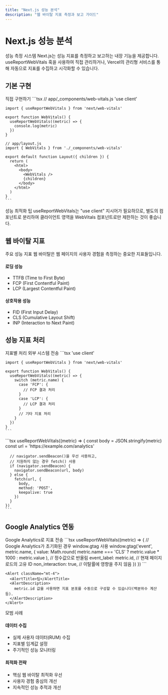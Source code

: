 ```yaml
---
title: "Next.js 성능 분석"
description: "웹 바이탈 지표 측정과 보고 가이드"
---
```



# Next.js 성능 분석

<Card className="mb-6">
  <CardHeader>
    <CardTitle>성능 측정 시스템</CardTitle>
    <CardDescription>
      Next.js는 성능 지표를 측정하고 보고하는 내장 기능을 제공합니다. useReportWebVitals 훅을 사용하여 직접 관리하거나, 
      Vercel의 관리형 서비스를 통해 자동으로 지표를 수집하고 시각화할 수 있습니다.
    </CardDescription>
  </CardHeader>
</Card>

## 기본 구현

<Card className="mb-6">
  <CardHeader>
    <CardTitle>직접 구현하기</CardTitle>
  </CardHeader>
  <CardContent>
    ```tsx
    // app/_components/web-vitals.js
    'use client'
    
    import { useReportWebVitals } from 'next/web-vitals'
    
    export function WebVitals() {
      useReportWebVitals((metric) => {
        console.log(metric)
      })
    }
    
    // app/layout.js
    import { WebVitals } from './_components/web-vitals'
    
    export default function Layout({ children }) {
      return (
        <html>
          <body>
            <WebVitals />
            {children}
          </body>
        </html>
      )
    }
    ```
  </CardContent>
</Card>

<Alert className="mb-6">
  <AlertTitle>성능 최적화 팁</AlertTitle>
  <AlertDescription>
    useReportWebVitals는 "use client" 지시어가 필요하므로, 별도의 컴포넌트로 분리하여 클라이언트 영역을 WebVitals 컴포넌트로만 제한하는 것이 좋습니다.
  </AlertDescription>
</Alert>

## 웹 바이탈 지표

<Card className="mb-6">
  <CardHeader>
    <CardTitle>주요 성능 지표</CardTitle>
    <CardDescription>
      웹 바이탈은 웹 페이지의 사용자 경험을 측정하는 중요한 지표들입니다.
    </CardDescription>
  </CardHeader>
  <CardContent>
    <div className="grid grid-cols-1 md:grid-cols-2 gap-4">
      <div className="p-4 bg-gray-50 rounded-lg">
        <h4 className="font-bold">로딩 성능</h4>
        <ul className="list-disc list-inside mt-2">
          <li>TTFB (Time to First Byte)</li>
          <li>FCP (First Contentful Paint)</li>
          <li>LCP (Largest Contentful Paint)</li>
        </ul>
      </div>
      <div className="p-4 bg-gray-50 rounded-lg">
        <h4 className="font-bold">상호작용 성능</h4>
        <ul className="list-disc list-inside mt-2">
          <li>FID (First Input Delay)</li>
          <li>CLS (Cumulative Layout Shift)</li>
          <li>INP (Interaction to Next Paint)</li>
        </ul>
      </div>
    </div>
  </CardContent>
</Card>

## 성능 지표 처리

<Tabs defaultValue="switch" className="mb-6">
  <TabsList>
    <TabsTrigger value="switch">지표별 처리</TabsTrigger>
    <TabsTrigger value="external">외부 시스템 전송</TabsTrigger>
  </TabsList>
  <TabsContent value="switch">
    ```tsx
    'use client'
    
    import { useReportWebVitals } from 'next/web-vitals'
    
    export function WebVitals() {
      useReportWebVitals((metric) => {
        switch (metric.name) {
          case 'FCP': {
            // FCP 결과 처리
          }
          case 'LCP': {
            // LCP 결과 처리
          }
          // 기타 지표 처리
        }
      })
    }
    ```
  </TabsContent>
  <TabsContent value="external">
    ```tsx
    useReportWebVitals((metric) => {
      const body = JSON.stringify(metric)
      const url = 'https://example.com/analytics'
    
      // navigator.sendBeacon()을 우선 사용하고, 
      // 지원하지 않는 경우 fetch() 사용
      if (navigator.sendBeacon) {
        navigator.sendBeacon(url, body)
      } else {
        fetch(url, { 
          body, 
          method: 'POST', 
          keepalive: true 
        })
      }
    })
    ```
  </TabsContent>
</Tabs>

## Google Analytics 연동

<Card className="mb-6">
  <CardHeader>
    <CardTitle>Google Analytics로 지표 전송</CardTitle>
  </CardHeader>
  <CardContent>
    ```tsx
    useReportWebVitals((metric) => {
      // Google Analytics가 초기화된 경우 window.gtag 사용
      window.gtag('event', metric.name, {
        value: Math.round(
          metric.name === 'CLS' ? metric.value * 1000 : metric.value
        ), // 정수값으로 반올림
        event_label: metric.id, // 현재 페이지 로드의 고유 ID
        non_interaction: true, // 이탈률에 영향을 주지 않음
      })
    })
    ```
    
    <Alert className="mt-4">
      <AlertTitle>팁</AlertTitle>
      <AlertDescription>
        metric.id 값을 사용하면 지표 분포를 수동으로 구성할 수 있습니다(백분위수 계산 등).
      </AlertDescription>
    </Alert>
  </CardContent>
</Card>

<Card className="mb-6">
  <CardHeader>
    <CardTitle>모범 사례</CardTitle>
  </CardHeader>
  <CardContent>
    <div className="space-y-4">
      <div className="p-4 bg-gray-50 rounded-lg">
        <h4 className="font-bold">데이터 수집</h4>
        <ul className="list-disc list-inside mt-2">
          <li>실제 사용자 데이터(RUM) 수집</li>
          <li>지표별 임계값 설정</li>
          <li>주기적인 성능 모니터링</li>
        </ul>
      </div>
      <div className="p-4 bg-gray-50 rounded-lg">
        <h4 className="font-bold">최적화 전략</h4>
        <ul className="list-disc list-inside mt-2">
          <li>핵심 웹 바이탈 최적화 우선</li>
          <li>사용자 경험 중심의 개선</li>
          <li>지속적인 성능 추적과 개선</li>
        </ul>
      </div>
    </div>
  </CardContent>
</Card>